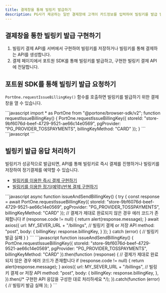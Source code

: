 ```yaml
---
title: 결제창을 통해 빌링키 발급하기
description: PG사가 제공하는 일반 결제창에 고객이 카드정보를 입력하여 빌링키를 발급 받을수 있습니다.
---
```



## 결제창을 통한 빌링키 발급 구현하기

1. 빌링키 결제 API를 서버에서 구현하여 빌링키를 저장하거나 빌링키를 통해 결제하는 API를 생성합니다.
2. 결제 페이지에서 포트원 SDK를 통해 빌링키를 발급하고, 구현한 빌링키 결제 API에 전달합니다.

## 포트원 SDK를 통해 빌링키 발급 요청하기

`PortOne.requestIssueBillingKey()` 함수를 호출하면 빌링키를 발급하기 위한 결제창을 열 수 있습니다.

<Tabs>
  <Tab title="NPM으로 추가한 경우">
    ```javascript
    import * as PortOne from "@portone/browser-sdk/v2";
    function requestIssueBillingKey() {
      PortOne.requestIssueBillingKey({
        storeId: "store-9bf6076d-beef-4729-9521-ae66c14e0569",
        pgProvider: "PG_PROVIDER_TOSSPAYMENTS",
        billingKeyMethod: "CARD"
      });
    }
    ```

  </Tab>

  <Tab title="<script> 태그로 추가한 경우">
    ```javascript
    <script>
    function requestIssueBillingKey() {
      PortOne.requestIssueBillingKey({
        storeId: "store-9bf6076d-beef-4729-9521-ae66c14e0569",
        pgProvider: "PG_PROVIDER_TOSSPAYMENTS",
        billingKeyMethod: "CARD"
      });
    }
    </script>
    ```

  </Tab>
</Tabs>

## 빌링키 발급 응답 처리하기

빌링키가 성공적으로 발급되면, API를 통해 빌링키로 즉시 결제를 진행하거나 빌링키를 저장하여 정기결제를 예약할 수 있습니다.

* [빌링키를 이용한 즉시 결제 구현하기](../3)
* [빌링키를 이용한 정기(예약)/반복 결제 구현하기](../2)

<Tabs>
  <Tab title="ES6 (async-await)">
    ```javascript
    async function issueAndSendBillingKey() {
      try {
        const response = await PortOne.requestIssueBillingKey({
          storeId: "store-9bf6076d-beef-4729-9521-ae66c14e0569",
          pgProvider: "PG_PROVIDER_TOSSPAYMENTS",
          billingKeyMethod: "CARD"
        });
        // 결제가 제대로 완료되지 않은 경우 에러 코드가 존재합니다
        if (response.code != null) {
          return alert(response.message);
        }
        await axios({
          url: MY_SEVER_URL + "/billings", // 빌링키 결제 or 저장 API
          method: "post",
          body: {
            billingKey: response.billingKey,
          }
        });
      } catch (error) {
        // 빌링키 발급 실패
      }
  }
    ```

  </Tab>

  <Tab title="ES5 (then)">
    ```javascript
    function issueAndSendBillingKey() {
      PortOne.requestIssueBillingKey({
        storeId: "store-9bf6076d-beef-4729-9521-ae66c14e0569",
        pgProvider: "PG_PROVIDER_TOSSPAYMENTS",
        billingKeyMethod: "CARD"
      }).then(function (response) {
        // 결제가 제대로 완료되지 않은 경우 에러 코드가 존재합니다
        if (response.code != null) {
          return alert(response.message);
        }
        axios({
          url: MY_SEVER_URL + "/billings", // 빌링키 결제 or 저장 API
          method: "post",
          body: {
            billingKey: response.billingKey,
          },
        }).then(/* 구현한 API 응답을 구성한 대로 처리하세요 */);
      }).catch(function (error) {
        // 빌링키 발급 실패
      });
    }
    ```

  </Tab>
</Tabs>

